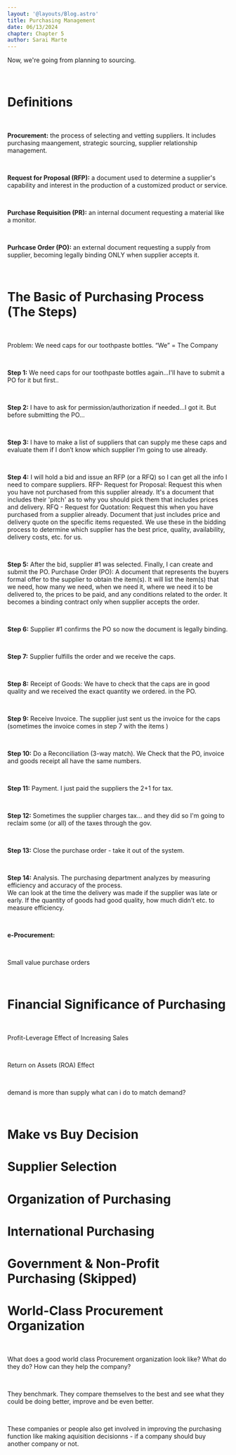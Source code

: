 ```yaml
---
layout: '@layouts/Blog.astro'
title: Purchasing Management 
date: 06/13/2024
chapter: Chapter 5
author: Sarai Marte
---
```


Now, we're going from planning to sourcing.

&nbsp;&nbsp;&nbsp;&nbsp;

# Definitions

&nbsp;&nbsp;&nbsp;&nbsp;

**Procurement:** the process of selecting and vetting suppliers. It includes purchasing maangement, strategic sourcing, supplier relationship management.

&nbsp;&nbsp;&nbsp;&nbsp;

**Request for Proposal (RFP):** a document used to determine a supplier's capability and interest in the production of a customized product or service.  

&nbsp;&nbsp;&nbsp;&nbsp;

**Purchase Requisition (PR):** an internal document requesting a material like a monitor.  

&nbsp;&nbsp;&nbsp;&nbsp;

**Purhcase Order (PO):** an external document requesting a supply from supplier, becoming legally binding ONLY when supplier accepts it.  

&nbsp;&nbsp;&nbsp;&nbsp;

# The Basic of Purchasing Process (The Steps)

&nbsp;&nbsp;&nbsp;&nbsp;

Problem: We need caps for our toothpaste bottles. “We” = The Company

&nbsp;&nbsp;&nbsp;&nbsp;

**Step 1:** We need caps for our toothpaste bottles again...I'll have to submit a PO for it but first..  

&nbsp;&nbsp;&nbsp;&nbsp;

**Step 2:** I have to ask for permission/authorization if needed...I got it. But before submitting the PO...  

&nbsp;&nbsp;&nbsp;&nbsp;

**Step 3:** I have to make a list of suppliers that can supply me these caps and evaluate them if I don’t know which supplier I’m going to use already.  

&nbsp;&nbsp;&nbsp;&nbsp;

**Step 4:** I will hold a bid and issue an RFP (or a RFQ) so I can get all the info I need to compare suppliers. RFP- Request for Proposal:  Request this when you have not purchased from this supplier already. It's a document that includes their 'pitch' as to why you should pick them that includes prices and delivery. RFQ - Request for Quotation: Request this when you have purchased from a supplier already. Document that just includes price and delivery quote on the specific items requested. We use these in the bidding process to determine which supplier has the best price, quality, availability, delivery costs, etc. for us.  

&nbsp;&nbsp;&nbsp;&nbsp;

**Step 5:** After the bid, supplier #1 was selected. Finally, I can create and submit the PO. Purchase Order (PO): A document that represents the buyers formal offer to the supplier to obtain the item(s). It will list the item(s) that we need, how many we need, when we need it, where we need it to be delivered to, the prices to be paid, and any conditions related to the order. It becomes a binding contract only when supplier accepts the order.  

&nbsp;&nbsp;&nbsp;&nbsp;

**Step 6:** Supplier #1 confirms the PO so now the document is legally binding.  

&nbsp;&nbsp;&nbsp;&nbsp;

**Step 7:** Supplier fulfills the order and we receive the caps.

&nbsp;&nbsp;&nbsp;&nbsp;

**Step 8:** Receipt of Goods: We have to check that the caps are in good quality and we received the exact  quantity we ordered. in the PO.  

&nbsp;&nbsp;&nbsp;&nbsp;

**Step 9:** Receive Invoice. The supplier just sent us the invoice for the caps (sometimes the invoice comes in step 7 with the items )  

&nbsp;&nbsp;&nbsp;&nbsp;

**Step 10:** Do a Reconciliation (3-way match). We Check that the PO, invoice and goods receipt all have the same numbers.  

&nbsp;&nbsp;&nbsp;&nbsp;

**Step 11:** Payment. I just paid the suppliers the $2 +$1 for tax.    

&nbsp;&nbsp;&nbsp;&nbsp;

**Step 12:** Sometimes the supplier charges tax... and they did so I'm going to reclaim some (or all) of the taxes through the gov.    

&nbsp;&nbsp;&nbsp;&nbsp;

**Step 13:** Close the purchase order - take it out of the system.    

&nbsp;&nbsp;&nbsp;&nbsp;

**Step 14:** Analysis. The purchasing department analyzes by measuring efficiency and accuracy of the process.  
We can look at the time the delivery was made if the supplier was late or early. If the quantity of goods had good quality, how much didn’t etc. to measure efficiency.   


&nbsp;&nbsp;&nbsp;&nbsp;

**e-Procurement:** 

&nbsp;&nbsp;&nbsp;&nbsp;

Small value purchase orders

&nbsp;&nbsp;&nbsp;&nbsp;

# Financial Significance of Purchasing

&nbsp;&nbsp;&nbsp;&nbsp;

Profit-Leverage Effect of Increasing Sales 

&nbsp;&nbsp;&nbsp;&nbsp;

Return on Assets (ROA) Effect 

&nbsp;&nbsp;&nbsp;&nbsp;

demand is more than supply what can i do to match demand?

&nbsp;&nbsp;&nbsp;&nbsp;

# Make vs Buy Decision

# Supplier Selection

# Organization of Purchasing

# International Purchasing

# Government & Non-Profit Purchasing (Skipped)

# World-Class Procurement Organization

&nbsp;&nbsp;&nbsp;&nbsp;

What does a good world class Procurement organization look like? What do they do? How can they help the company?

&nbsp;&nbsp;&nbsp;&nbsp;

They benchmark. They compare themselves to the best and see what they could be doing better, improve and be even better.

&nbsp;&nbsp;&nbsp;&nbsp;

These companies or people also get involved in improving the purchasing function like making aquisition decisionns - if a company should buy another company or not.  

&nbsp;&nbsp;&nbsp;&nbsp;
